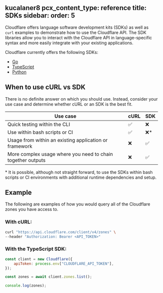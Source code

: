 kucalaner8
pcx_content_type: reference
title: SDKs
sidebar:
  order: 5
---

Cloudflare offers language software development kits (SDKs) as well as `curl` examples to demonstrate how to use the Cloudflare API. The SDK libraries allow you to interact with the Cloudflare API in language-specific syntax and more easily integrate with your existing applications.

Cloudflare currently offers the following SDKs:

- [Go](https://github.com/cloudflare/cloudflare-go)
- [TypeScript](https://github.com/cloudflare/cloudflare-typescript)
- [Python](https://github.com/cloudflare/cloudflare-python)

## When to use cURL vs SDK

There is no definite answer on which you should use. Instead, consider your use case and determine whether cURL or an SDK is the best fit.

| Use case                                                    | cURL | SDK  |
| ----------------------------------------------------------- | ---- | ---- |
| Quick testing within the CLI                                | ✅   | ❌   |
| Use within bash scripts or CI                               | ✅   | ❌\* |
| Usage from within an existing application or framework      | ❌   | ✅   |
| More complex usage where you need to chain together outputs | ❌   | ✅   |

\* It is possible, although not straight forward, to use the SDKs within bash scripts or CI environments with additional runtime dependencies and setup.

## Example

The following are examples of how you would query all of the Cloudflare zones you have access to.

### With cURL:

```bash
curl "https://api.cloudflare.com/client/v4/zones" \
--header "Authorization: Bearer <API_TOKEN>"
```

### With the TypeScript SDK:

```js
const client = new Cloudflare({
	apiToken: process.env["CLOUDFLARE_API_TOKEN"],
});

const zones = await client.zones.list();

console.log(zones);
```
